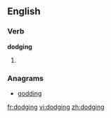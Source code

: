 
==English==

===Verb===
'''dodging'''

# {{present participle of|[[dodge]]}}

===Anagrams===
* {{alphagram|ddggino}} [[godding#English|godding]]
[[fr:dodging]]
[[vi:dodging]]
[[zh:dodging]]